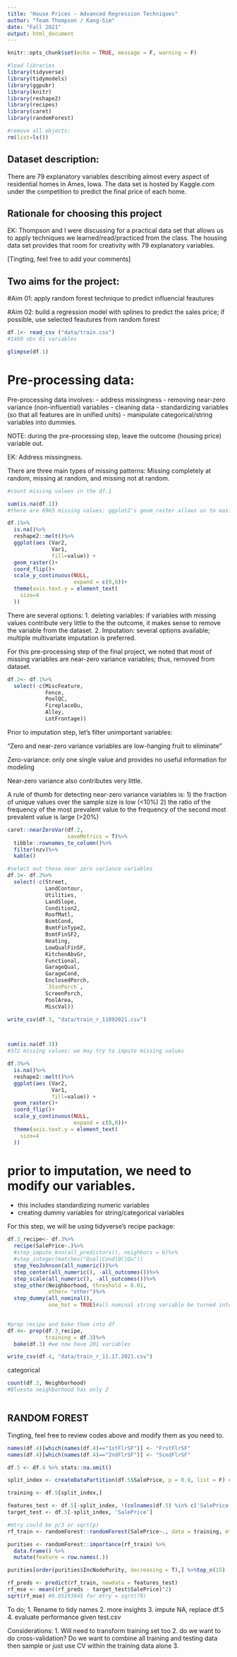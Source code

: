 ```yaml
---
title: "House Prices - Advanced Regression Techniques"
author: "Team Thompson / Kang-Sim"
date: "Fall 2021"
output: html_document
---
```


```r
knitr::opts_chunk$set(echo = TRUE, message = F, warning = F)

#load libraries
library(tidyverse)
library(tidymodels)
library(ggpubr)
library(knitr)
library(reshape2)
library(recipes)
library(caret)
library(randomForest)

#remove all objects: 
rm(list=ls())


```

## Dataset description:
There are 79 explanatory variables describing almost every aspect of residential homes in Ames, Iowa. The data set is hosted by Kaggle.com under the competition to predict the final price of each home. 

## Rationale for choosing this project

EK: Thompson and I were discussing for a practical data set that allows us to apply techniques we learned/read/practiced from the class. The housing data set provides that room for creativity with 79 explanatory variables. 

[Tingting, feel free to add your comments]

## Two aims for the project:

#Aim 01: apply random forest technique to predict influencial feautures

#Aim 02: build a regression model with splines to predict the sales price; if possible, use selected feautures from random forest

```r
df.1<- read_csv ("data/train.csv")
#1460 obs 81 variables

glimpse(df.1)
```


# Pre-processing data:
Pre-processing data involves: 
- address missingness
- removing near-zero variance (non-influential) variables
- cleaning data
- standardizing variables (so that all features are in unified units) 
- manipulate categorical/string variables into dummies. 

NOTE: during the pre-processing step, leave the outcome (housing price) variable out.

EK: Address missingness.

There are three main types of missing patterns: Missing completely at random, missing at random, and missing not at random. 

```r
#count missing values in the df.1

sum(is.na(df.1))
#there are 6965 missing values; ggplot2's geom_raster allows us to easily see where the majority of missing values occur

df.1%>%
  is.na()%>%
  reshape2::melt()%>%
  ggplot(aes (Var2, 
              Var1, 
              fill=value)) +
  geom_raster()+
  coord_flip()+
  scale_y_continuous(NULL, 
                     expand = c(0,0))+
  theme(axis.text.y = element_text(
    size=4
  ))
```
There are several options: 
1. deleting variables: if variables with missing values contribute very little to the the outcome, it makes sense to remove the variable from the dataset. 
2. Imputation: several options available; multiple multivariate imputation is preferred.

For this pre-processing step of the final project, we noted that most of missing variables are near-zero variance variables; thus, removed from dataset.

```r
df.2<- df.1%>%
  select(-c(MiscFeature,
            Fence,
            PoolQC,
            FireplaceQu,
            Alley,
            LotFrontage))
```
Prior to imputation step, let's filter unimportant variables:

"Zero and near-zero variance variables are low-hanging fruit to eliminate"

Zero-variance: only one single value and provides no useful information for modeling

Near-zero variance also contributes very little. 

A rule of thumb for detecting near-zero variance variables is: 
1) the fraction of unique values over the sample size is low (<10%)
2) the ratio of the frequency of the most prevalent value to the frequency of the second most prevalent value is large (>20%)

```r
caret::nearZeroVar(df.2,
                   saveMetrics = T)%>%
  tibble::rownames_to_column()%>%
  filter(nzv)%>%
  kable()

#select out these near zero variance variables
df.3<- df.2%>%
  select(-c(Street,
            LandContour,
            Utilities,
            LandSlope,
            Condition2, 
            RoofMatl,
            BsmtCond,
            BsmtFinType2,
            BsmtFinSF2,
            Heating,
            LowQualFinSF,
            KitchenAbvGr,
            Functional,
            GarageQual,
            GarageCond,
            EnclosedPorch,
            `3SsnPorch`,
            ScreenPorch,
            PoolArea,
            MiscVal))

write_csv(df.3, "data/train_r_11092021.csv")



sum(is.na(df.3))
#372 missing values; we may try to impute missing values

df.3%>%
  is.na()%>%
  reshape2::melt()%>%
  ggplot(aes (Var2, 
              Var1, 
              fill=value)) +
  geom_raster()+
  coord_flip()+
  scale_y_continuous(NULL, 
                     expand = c(0,0))+
  theme(axis.text.y = element_text(
    size=4
  ))
```

# prior to imputation, we need to modify our variables.
- this includes standardizing numeric variables
- creating dummy variables for string/categorical variables

For this step, we will be using tidyverse's recipe package:

```r
df.3_recipe<- df.3%>%
  recipe(SalePrice~.)%>%
  #step_impute_knn(all_predictors(), neighbors = 6)%>%
  #step_integer(matches("Qual|Cond|QC|Qu"))
  step_YeoJohnson(all_numeric())%>%
  step_center(all_numeric(), -all_outcomes())%>%
  step_scale(all_numeric(), -all_outcomes())%>%
  step_other(Neighborhood, threshold = 0.01,
             other= "other")%>% 
  step_dummy(all_nominal(),
             one_hot = TRUE)#all nominal string variable be turned into dummy coded numeric values
  

#prep recipe and bake them into df
df.4<- prep(df.3_recipe,
            training = df.3)%>%
  bake(df.3) #we now have 201 variables

write_csv(df.4, "data/train_r_11.17.2021.csv")
```

categorical
```r
count(df.3, Neighborhood) 
#Blueste neighborhood has only 2
 
```

## RANDOM FOREST

Tingting, feel free to review codes above and modify them as you need to. 

```r

names(df.4)[which(names(df.4)=="1stFlrSF")] <- "FrstFlrSF"
names(df.4)[which(names(df.4)=="2ndFlrSF")] <- "ScndFlrSF"

```


```r
df.5 <- df.4 %>% stats::na.omit()

split_index <- createDataPartition(df.5$SalePrice, p = 0.8, list = F) #80:20 split

training <- df.5[split_index,]

features_test <- df.5[-split_index, !(colnames(df.5) %in% c('SalePrice'))]
target_test <- df.5[-split_index, 'SalePrice']
```


```r
#mtry could be p/3 or sqrt(p)
rf_train <- randomForest::randomForest(SalePrice~., data = training, mtry = round(79/3))

```

```r
purities <- randomForest::importance(rf_train) %>% 
  data.frame() %>% 
  mutate(feature = row.names(.)) 

purities[order(purities$IncNodePurity, decreasing = T),] %>%top_n(15)
```

```r
rf_preds <- predict(rf_train, newdata = features_test)
rf_mse <- mean((rf_preds - target_test$SalePrice)^2)
sqrt(rf_mse) #0.05193945 for mtry = sqrt(79)
```







To do;
1. Rename to tidy names
2. more insights
3. impute NA, replace df.5
4. evaluate performance given test.csv

Considerations:
1. Will need to transform training set too
2. do we want to do cross-validation? Do we want to combine all training and testing data then sample or just use CV within the training data alone
3. 


